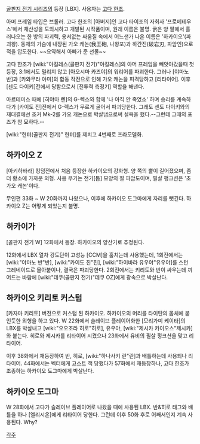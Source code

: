 [[골판지 전기 시리즈]]의 등장 [LBX]. 사용자는 [[고다 한조]].

아머 프레임 타입은 브롤러.
고다 한조의 [아버지]인 고다 타이조의 자회사 '프로메테우스'에서 채산성을 도외시하고 개발된 시작품이며, 원래 이름은 불명. 굵은 양 팔에서 흘러나오는 한 방의 파괴력, 용서없는 싸움질 속에서 어느샌가 나온 이름은 '하카이오'(파괴왕).
동체의 가슴에 내장된 가오 캐논(我王砲, 나왕포)과 하간진(破岩刃, 파암인)으로 적을 압도한다. ~~요약해서 아빠가 준 선물~~

고다 한조가 [wiki:"아킬레스(골판지 전기)"아킬레스]의 아머 프레임을 빼앗아갔을때 첫 등장, 3:1에서도 밀리지 않고 [아오시마 카즈야]의 워리어를 파괴한다. 그러나 [야마노 반]과 [카와무라 아미]의 합동 작전으로 인해 가오 캐논을 피격당하고 [리타이어]. 이후 [센도 다이키]전에서 당함으로서 [전투력 측정기] 역할을 해낸다.

아르테미스 때에 [히야마 렌]의 G-렉스와 함께 '나 아직 안 죽었소' 하며 승리를 계속하다가 [카이도 진]전에서 G-렉스가 무르게 굴어서 파괴당한다. 그래도 센도 다이키와의 재대결에선 조커 Mk-2를 가오 캐논으로 박살냄으로써 설욕을 했다.--그런데 그때의 포즈가 참 묘하다.--

[wiki:"헌터(골판지 전기)" 헌터]를 제치고 4번째로 프라모델화.

== 하카이오 Z ==
[아키하바라] 킹덤전에서 처음 등장한 하카이오의 강화형. 양 쪽의 뿔이 길어졌으며, 좀 더 황소에 가까운 외형. 사용 무기는 전기[톱] 모양의 절 파암도이며, 필살 펑크션은 '초 가오 캐논'이다.

무인편 33화 ~ W 20화까지 나왔으나, 이후에 하카이오 도그마에게 자리를 뺏긴다. 하카이오 Z는 어떻게 되었는지 불명.

== 하카이가 ==
[골판지 전기 W] 12화에서 등장. 하카이오의 양산기로 추정된다.

12화에서 LBX 열차 강도단이 고성능 [CCM]을 훔치는데 사용했는데, 1회전에서는 [wiki:"야마노 반"반], [wiki:"카이도 진"진], [wiki:"하이바라 유우야"유우야]를 스턴 그레네이드로 몰아붙이나, 결국은 파괴당한다. 2회전에서는 키리토와 반이 싸우는데 끼어드는 바람에 [wiki:"데쿠(골판지 전기)"데쿠 OZ]에게 광속으로 박살난다.

== 하카이오 키리토 커스텀 ==
[카자마 키리토] 버전으로 커스텀 된 하카이오. 하카이오의 머리를 타이탄의 몸체에 붙인듯한 외형을 하고 있다. W 22화에서 슬레이브 플레이어화한 [모리가미 케이타]의 LBX를 박살내고 [wiki:"오오조라 히로"히로], 유우야, [wiki:"제시카 카이오스"제시카]와 붙는다. 히로와 제시카를 리타이어 시켰으나 23화에서 유비의 필살 펑크션을 맞고 리타이어.

이후 38화에서 재등장하여 반, 히로, [wiki:"하나사키 란"란]과 배틀하는데 사용되나 리타이어. 44화에서는 벡터에게 고스트 잭 당했다가 57화에서 재등장하나, 고다 한조가 조종하는 하카이오 도그마에게 박살난다.

== 하카이오 도그마 ==
W 28화에서 고다가 슬레이브 플레이어로 나왔을 때에 사용된 LBX. 반&히로 태그와 배틀을 하나 [엘리시온]에게 리타이어 당한다. 그런데 이후 50화 후로 어째서인지 계속 사용된다. Why?

[[각주]]
